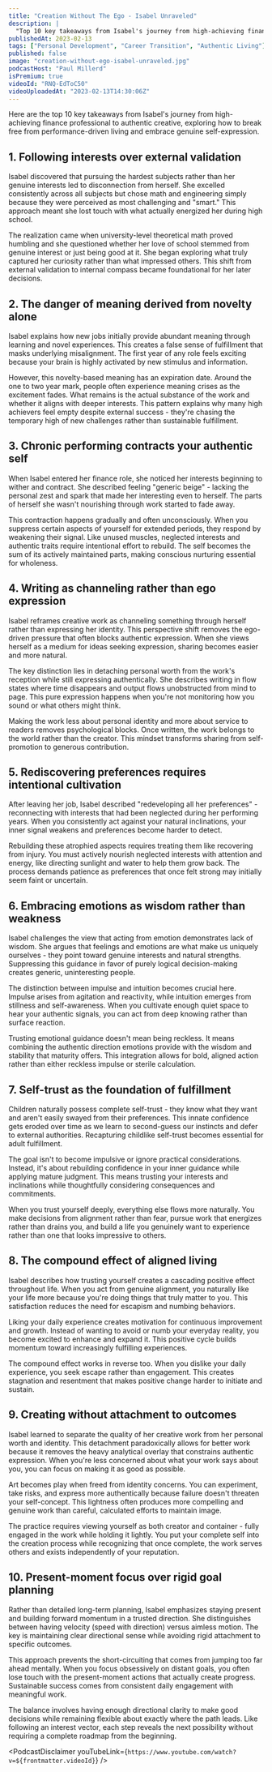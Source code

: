 ```yaml
---
title: "Creation Without The Ego - Isabel Unraveled"
description: |
  "Top 10 key takeaways from Isabel's journey from high-achieving finance professional to authentic creative, exploring how to break free from performance-driven living and embrace genuine self-expression."
publishedAt: 2023-02-13
tags: ["Personal Development", "Career Transition", "Authentic Living"]
published: false
image: "creation-without-ego-isabel-unraveled.jpg"
podcastHost: "Paul Millerd"
isPremium: true
videoId: "RNQ-EdToC50"
videoUploadedAt: "2023-02-13T14:30:06Z"
---
```



<PodcastSummaryPageLayout frontmatter={frontmatter}>

Here are the top 10 key takeaways from Isabel's journey from high-achieving finance professional to authentic creative, exploring how to break free from performance-driven living and embrace genuine self-expression.

## 1. Following interests over external validation

Isabel discovered that pursuing the hardest subjects rather than her genuine interests led to disconnection from herself. She excelled consistently across all subjects but chose math and engineering simply because they were perceived as most challenging and "smart." This approach meant she lost touch with what actually energized her during high school.

The realization came when university-level theoretical math proved humbling and she questioned whether her love of school stemmed from genuine interest or just being good at it. She began exploring what truly captured her curiosity rather than what impressed others. This shift from external validation to internal compass became foundational for her later decisions.

## 2. The danger of meaning derived from novelty alone

Isabel explains how new jobs initially provide abundant meaning through learning and novel experiences. This creates a false sense of fulfillment that masks underlying misalignment. The first year of any role feels exciting because your brain is highly activated by new stimulus and information.

However, this novelty-based meaning has an expiration date. Around the one to two year mark, people often experience meaning crises as the excitement fades. What remains is the actual substance of the work and whether it aligns with deeper interests. This pattern explains why many high achievers feel empty despite external success - they're chasing the temporary high of new challenges rather than sustainable fulfillment.

## 3. Chronic performing contracts your authentic self

When Isabel entered her finance role, she noticed her interests beginning to wither and contract. She described feeling "generic beige" - lacking the personal zest and spark that made her interesting even to herself. The parts of herself she wasn't nourishing through work started to fade away.

This contraction happens gradually and often unconsciously. When you suppress certain aspects of yourself for extended periods, they respond by weakening their signal. Like unused muscles, neglected interests and authentic traits require intentional effort to rebuild. The self becomes the sum of its actively maintained parts, making conscious nurturing essential for wholeness.

## 4. Writing as channeling rather than ego expression

Isabel reframes creative work as channeling something through herself rather than expressing her identity. This perspective shift removes the ego-driven pressure that often blocks authentic expression. When she views herself as a medium for ideas seeking expression, sharing becomes easier and more natural.

The key distinction lies in detaching personal worth from the work's reception while still expressing authentically. She describes writing in flow states where time disappears and output flows unobstructed from mind to page. This pure expression happens when you're not monitoring how you sound or what others might think.

Making the work less about personal identity and more about service to readers removes psychological blocks. Once written, the work belongs to the world rather than the creator. This mindset transforms sharing from self-promotion to generous contribution.

## 5. Rediscovering preferences requires intentional cultivation

After leaving her job, Isabel described "redeveloping all her preferences" - reconnecting with interests that had been neglected during her performing years. When you consistently act against your natural inclinations, your inner signal weakens and preferences become harder to detect.

Rebuilding these atrophied aspects requires treating them like recovering from injury. You must actively nourish neglected interests with attention and energy, like directing sunlight and water to help them grow back. The process demands patience as preferences that once felt strong may initially seem faint or uncertain.

## 6. Embracing emotions as wisdom rather than weakness

Isabel challenges the view that acting from emotion demonstrates lack of wisdom. She argues that feelings and emotions are what make us uniquely ourselves - they point toward genuine interests and natural strengths. Suppressing this guidance in favor of purely logical decision-making creates generic, uninteresting people.

The distinction between impulse and intuition becomes crucial here. Impulse arises from agitation and reactivity, while intuition emerges from stillness and self-awareness. When you cultivate enough quiet space to hear your authentic signals, you can act from deep knowing rather than surface reaction.

Trusting emotional guidance doesn't mean being reckless. It means combining the authentic direction emotions provide with the wisdom and stability that maturity offers. This integration allows for bold, aligned action rather than either reckless impulse or sterile calculation.

## 7. Self-trust as the foundation of fulfillment

Children naturally possess complete self-trust - they know what they want and aren't easily swayed from their preferences. This innate confidence gets eroded over time as we learn to second-guess our instincts and defer to external authorities. Recapturing childlike self-trust becomes essential for adult fulfillment.

The goal isn't to become impulsive or ignore practical considerations. Instead, it's about rebuilding confidence in your inner guidance while applying mature judgment. This means trusting your interests and inclinations while thoughtfully considering consequences and commitments.

When you trust yourself deeply, everything else flows more naturally. You make decisions from alignment rather than fear, pursue work that energizes rather than drains you, and build a life you genuinely want to experience rather than one that looks impressive to others.

## 8. The compound effect of aligned living

Isabel describes how trusting yourself creates a cascading positive effect throughout life. When you act from genuine alignment, you naturally like your life more because you're doing things that truly matter to you. This satisfaction reduces the need for escapism and numbing behaviors.

Liking your daily experience creates motivation for continuous improvement and growth. Instead of wanting to avoid or numb your everyday reality, you become excited to enhance and expand it. This positive cycle builds momentum toward increasingly fulfilling experiences.

The compound effect works in reverse too. When you dislike your daily experience, you seek escape rather than engagement. This creates stagnation and resentment that makes positive change harder to initiate and sustain.

## 9. Creating without attachment to outcomes

Isabel learned to separate the quality of her creative work from her personal worth and identity. This detachment paradoxically allows for better work because it removes the heavy analytical overlay that constrains authentic expression. When you're less concerned about what your work says about you, you can focus on making it as good as possible.

Art becomes play when freed from identity concerns. You can experiment, take risks, and express more authentically because failure doesn't threaten your self-concept. This lightness often produces more compelling and genuine work than careful, calculated efforts to maintain image.

The practice requires viewing yourself as both creator and container - fully engaged in the work while holding it lightly. You put your complete self into the creation process while recognizing that once complete, the work serves others and exists independently of your reputation.

## 10. Present-moment focus over rigid goal planning

Rather than detailed long-term planning, Isabel emphasizes staying present and building forward momentum in a trusted direction. She distinguishes between having velocity (speed with direction) versus aimless motion. The key is maintaining clear directional sense while avoiding rigid attachment to specific outcomes.

This approach prevents the short-circuiting that comes from jumping too far ahead mentally. When you focus obsessively on distant goals, you often lose touch with the present-moment actions that actually create progress. Sustainable success comes from consistent daily engagement with meaningful work.

The balance involves having enough directional clarity to make good decisions while remaining flexible about exactly where the path leads. Like following an interest vector, each step reveals the next possibility without requiring a complete roadmap from the beginning.

<PodcastDisclaimer
  youTubeLink={`https://www.youtube.com/watch?v=${frontmatter.videoId}`}
/>

</PodcastSummaryPageLayout>

